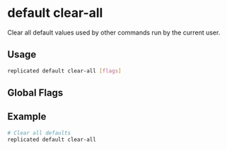 
# default clear-all

Clear all default values used by other commands run by the current user.

## Usage

```bash
replicated default clear-all [flags]
```

## Global Flags

<GlobalFlags/>

## Example

```bash
# Clear all defaults
replicated default clear-all
```